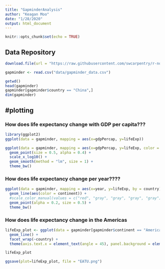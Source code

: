 ```yaml
---
title: "GapminderAnalysis"
author: "Keagan Moo"
date: "1/28/2020"
output: html_document
---
```


```r
knitr::opts_chunk$set(echo = TRUE)
```

## Data Repository

```r

download.file(url = "https://raw.githubusercontent.com/swcarpentry/r-novice-gapminder/gh-pages/_episodes_rmd/data/gapminder_data.csv", destfile = "data/gapminder_data.csv")

gapminder <- read.csv("data/gapminder_data.csv")
```

```r
getwd()
head(gapminder)
gapminder[gapminder$country == "China",]
dim(gapminder)
```


## \#plotting

### How does life expectancy change with GDP per capita???
```r
library(ggplot2)
ggplot(data = gapminder, mapping = aes(x=gdpPercap, y=lifeExp))

```


```r
ggplot(data = gapminder, mapping = aes(x=gdpPercap, y=lifeExp, color = continent)) + 
  geom_point(size = 0.5, alpha = 0.4) +
  scale_x_log10() +
  geom_smooth(method = "lm", size = 1) +
  theme_bw()

```


### How does life expectancy change per year????

```r
ggplot(data = gapminder, mapping = aes(x=year, y=lifeExp, by = country)) +
  geom_line(aes(color = continent)) +
  #scale_color_manual(values = c("red", "gray", "gray", "gray", "gray")) +
  geom_point(alpha = 0.2, size = 0.5) +
  theme_bw()


```


### How does life expectancy change in the Americas

```r
lifeExp_plot <- ggplot(data = gapminder[gapminder$continent == "Americas",], mapping = aes(x=year, y=lifeExp)) +
  geom_line() +
  facet_wrap(~country) +
  theme(axis.text.x = element_text(angle = 45), panel.background = element_rect(fill = 'white'), panel.grid.major = element_line(color = "gray"))

lifeExp_plot
```


```r
ggsave(plot=lifeExp_plot, file = "EATU.png")

```
